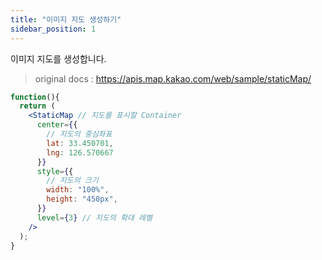 ```yaml
---
title: "이미지 지도 생성하기"
sidebar_position: 1
---
```


이미지 지도를 생성합니다.

> original docs : https://apis.map.kakao.com/web/sample/staticMap/

```jsx live
function(){
  return (
    <StaticMap // 지도를 표시할 Container
      center={{
        // 지도의 중심좌표
        lat: 33.450701,
        lng: 126.570667
      }}
      style={{
        // 지도의 크기
        width: "100%",
        height: "450px",
      }}
      level={3} // 지도의 확대 레벨
    />
  );
}
```
